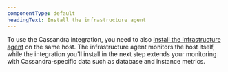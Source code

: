 ```yaml
---
componentType: default
headingText: Install the infrastructure agent
---
```


To use the Cassandra integration, you need to also [install the infrastructure agent](/docs/infrastructure/install-infrastructure-agent/get-started/install-infrastructure-agent-new-relic/) on the same host. The infrastructure agent monitors the host itself, while the integration you'll install in the next step extends your monitoring with Cassandra-specific data such as database and instance metrics.